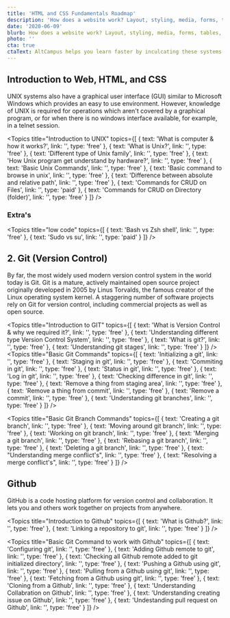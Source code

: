 ```yaml
---
title: 'HTML and CSS Fundamentals Roadmap'
description: 'How does a website work? Layout, styling, media, forms, tables, lists, positioning content and everything in between. Lays the foundation for your journey of web development ahead.'
date: '2020-06-09'
blurb: How does a website work? Layout, styling, media, forms, tables, lists, positioning content and everything in between. Lays the foundation for your journey of web development ahead.
photo: ''
cta: true
ctaText: AltCampus helps you learn faster by inculcating these systems as part of the learning model.  🙌
---
```


## Introduction to Web, HTML, and CSS

UNIX systems also have a graphical user interface (GUI) similar to Microsoft Windows which provides an easy to use environment. However, knowledge of UNIX is required for operations which aren't covered by a graphical program, or for when there is no windows interface available, for example, in a telnet session.

<Topics
  title="Introduction to UNIX"
  topics={[
    { text: 'What is computer & how it works?', link: '', type: 'free' },
    { text: 'What is Unix?', link: '', type: 'free' },
    { text: 'Different type of Unix family', link: '', type: 'free' },
    {
      text: 'How Unix program get understand by hardware?',
      link: '',
      type: 'free'
    },
    { text: 'Basic Unix Commands', link: '', type: 'free' },
    { text: 'Basic command to browse in unix', link: '', type: 'free' },
    {
      text: 'Difference between absolute and relative path',
      link: '',
      type: 'free'
    },
    { text: 'Commands for CRUD on Files', link: '', type: 'paid' },
    { text: 'Commands for CRUD on Directory (folder)', link: '', type: 'free' }
  ]}
/>

### Extra's

<Topics
  title="low code"
  topics={[
    { text: 'Bash vs Zsh shell', link: '', type: 'free' },
    { text: 'Sudo vs su', link: '', type: 'paid' }
  ]}
/>

## 2. Git (Version Control)

By far, the most widely used modern version control system in the world today is Git. Git is a mature, actively maintained open source project originally developed in 2005 by Linus Torvalds, the famous creator of the Linux operating system kernel. A staggering number of software projects rely on Git for version control, including commercial projects as well as open source.

<Topics
  title="Introduction to GIT"
  topics={[
    {
      text: 'What is Version Control & why we required it?',
      link: '',
      type: 'free'
    },
    {
      text: 'Understanding different type Version Control System',
      link: '',
      type: 'free'
    },
    { text: 'What is git?', link: '', type: 'free' },
    { text: 'Understanding git stages', link: '', type: 'free' }
  ]}
/>
<Topics
  title="Basic Git Commands"
  topics={[
    {
      text: 'Initializing a git',
      link: '',
      type: 'free'
    },
    {
      text: 'Staging in git',
      link: '',
      type: 'free'
    },
    { text: 'Commiting in git', link: '', type: 'free' },
    { text: 'Status in git', link: '', type: 'free' },
    {
      text: 'Log in git',
      link: '',
      type: 'free'
    },
    {
      text: 'Checking difference in git',
      link: '',
      type: 'free'
    },
    { text: 'Remove a thing from staging area', link: '', type: 'free' },
    { text: 'Remove a thing from commit', link: '', type: 'free' },
    { text: 'Remove a commit', link: '', type: 'free' },
    { text: 'Understanding git branches', link: '', type: 'free' }
  ]}
/>

<Topics
  title="Basic Git Branch Commands"
  topics={[
    {
      text: 'Creating a git branch',
      link: '',
      type: 'free'
    },
    {
      text: 'Moving around git branch',
      link: '',
      type: 'free'
    },
    { text: 'Working on git branch', link: '', type: 'free' },
    { text: 'Merging a git branch', link: '', type: 'free' },
    {
      text: 'Rebasing a git branch',
      link: '',
      type: 'free'
    },
    {
      text: 'Deleting a git branch',
      link: '',
      type: 'free'
    },
    { text: "Understanding merge conflict's", link: '', type: 'free' },
    { text: "Resolving a merge conflict's", link: '', type: 'free' }
  ]}
/>

## Github

GitHub is a code hosting platform for version control and collaboration. It lets you and others work together on projects from anywhere.

<Topics
  title="Introduction to Github"
  topics={[
    {
      text: 'What is Github?',
      link: '',
      type: 'free'
    },
    {
      text: 'Linking a repository to git',
      link: '',
      type: 'free'
    }
  ]}
/>

<Topics
  title="Basic Git Command to work with Github"
  topics={[
    {
      text: 'Configuring git',
      link: '',
      type: 'free'
    },
    {
      text: 'Adding Github remote to git',
      link: '',
      type: 'free'
    },
    {
      text: 'Checking all Github remote added to git initialized directory',
      link: '',
      type: 'free'
    },
    { text: 'Pushing a Github using git', link: '', type: 'free' },
    {
      text: 'Pulling from a Github using git',
      link: '',
      type: 'free'
    },
    {
      text: 'Fetching from a Github using git',
      link: '',
      type: 'free'
    },
    { text: 'Cloning from a Github', link: '', type: 'free' },
    { text: 'Understanding Collabration on Github', link: '', type: 'free' },
    { text: 'Understanding creating issue on Github', link: '', type: 'free' },
    { text: 'Undestanding pull request on Github', link: '', type: 'free' }
  ]}
/>
